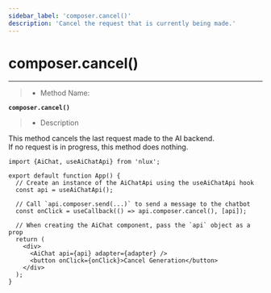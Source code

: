 ```yaml
---
sidebar_label: 'composer.cancel()'
description: 'Cancel the request that is currently being made.'
---
```


# composer.cancel()

---

> * Method Name:

**`composer.cancel()`**

> * Description

This method cancels the last request made to the AI backend.<br />
If no request is in progress, this method does nothing.

```tsx
import {AiChat, useAiChatApi} from 'nlux';

export default function App() {
  // Create an instance of the AiChatApi using the useAiChatApi hook
  const api = useAiChatApi();

  // Call `api.composer.send(...)` to send a message to the chatbot
  const onClick = useCallback(() => api.composer.cancel(), [api]);

  // When creating the AiChat component, pass the `api` object as a prop
  return (
    <div>
      <AiChat api={api} adapter={adapter} />
      <button onClick={onClick}>Cancel Generation</button>
    </div>
  );
}
```
